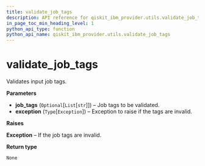 ```yaml
---
title: validate_job_tags
description: API reference for qiskit_ibm_provider.utils.validate_job_tags
in_page_toc_min_heading_level: 1
python_api_type: function
python_api_name: qiskit_ibm_provider.utils.validate_job_tags
---
```


<span id="validate-job-tags" />

# validate\_job\_tags

<Function id="qiskit_ibm_provider.utils.validate_job_tags" name="validate_job_tags" isDedicatedPage={true} github="https://github.com/qiskit/qiskit-ibm-provider/tree/stable/0.9/qiskit_ibm_provider/utils/utils.py" signature="validate_job_tags(job_tags, exception)">
  Validates input job tags.

  **Parameters**

  *   **job\_tags** (`Optional`\[`List`\[`str`]]) – Job tags to be validated.
  *   **exception** (`Type`\[`Exception`]) – Exception to raise if the tags are invalid.

  **Raises**

  **Exception** – If the job tags are invalid.

  **Return type**

  `None`
</Function>

